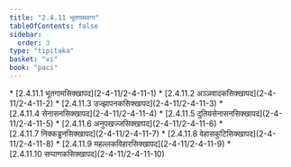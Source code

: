 ```yaml
---
title: "2.4.11 भूतगामवग्ग"
tableOfContents: false
sidebar:
  order: 3
type: "tipitaka"
basket: "vi"
book: "paci"
---
```



<DynamicBreadcrumb />



<TableOfContents book="paci" section="2.4.11">
* [2.4.11.1 भूतगामसिक्खापद](2-4-11/2-4-11-1)
* [2.4.11.2 अञ्ञवादकसिक्खापद](2-4-11/2-4-11-2)
* [2.4.11.3 उज्झापनकसिक्खापद](2-4-11/2-4-11-3)
* [2.4.11.4 सेनासनसिक्खापद](2-4-11/2-4-11-4)
* [2.4.11.5 दुतियसेनासनसिक्खापद](2-4-11/2-4-11-5)
* [2.4.11.6 अनुपखज्जसिक्खापद](2-4-11/2-4-11-6)
* [2.4.11.7 निक्कड्ढनसिक्खापद](2-4-11/2-4-11-7)
* [2.4.11.8 वेहासकुटिसिक्खापद](2-4-11/2-4-11-8)
* [2.4.11.9 महल्लकविहारसिक्खापद](2-4-11/2-4-11-9)
* [2.4.11.10 सप्पाणकसिक्खापद](2-4-11/2-4-11-10)
</TableOfContents>